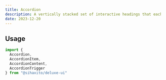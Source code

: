 ---
title: Accordion
description: A vertically stacked set of interactive headings that each reveal a section of content.
date: 2023-12-20
---
## Usage
```js
import {
  Accordion,
  AccordionItem,
  AccordionContent,
  AccordionTrigger
} from "@sihaxito/deluxe-ui"
``` 
<Preview />